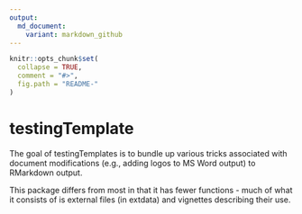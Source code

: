 ```yaml
---
output:
  md_document:
    variant: markdown_github
---
```


<!-- README.md is generated from README.Rmd. Please edit that file -->

```r
knitr::opts_chunk$set(
  collapse = TRUE,
  comment = "#>",
  fig.path = "README-"
)
```

# testingTemplate

The goal of testingTemplates is to bundle up various
tricks associated with document modifications (e.g., 
adding logos to MS Word output) to RMarkdown output. 

This package differs from most in that it has fewer
functions - much of what it consists of is external
files (in extdata) and vignettes describing their 
use.
